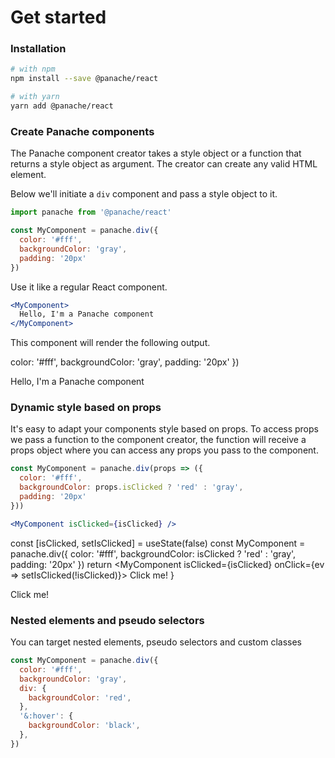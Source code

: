 
# Get started

### Installation

```bash
# with npm
npm install --save @panache/react

# with yarn
yarn add @panache/react
```

### Create Panache components

The Panache component creator takes a style object or a function that returns a style object as argument. The creator can create any valid HTML element.

Below we'll initiate a `div` component and pass a style object to it.

```jsx
import panache from '@panache/react'

const MyComponent = panache.div({
  color: '#fff',
  backgroundColor: 'gray',
  padding: '20px'
})
```

Use it like a regular React component.

```jsx
<MyComponent>
  Hello, I'm a Panache component
</MyComponent>
```

This component will render the following output.

  color: '#fff',
  backgroundColor: 'gray',
  padding: '20px'
})

<Example>
  <Example1>
    Hello, I'm a Panache component
  </Example1>
</Example>

### Dynamic style based on props

It's easy to adapt your components style based on props. To access props we pass a function to the component creator, the function will receive a props object where you can access any props you pass to the component.

```jsx
const MyComponent = panache.div(props => ({
  color: '#fff',
  backgroundColor: props.isClicked ? 'red' : 'gray',
  padding: '20px'
}))
```

```jsx
<MyComponent isClicked={isClicked} />
```

  const [isClicked, setIsClicked] = useState(false)
  const MyComponent = panache.div({
    color: '#fff',
    backgroundColor: isClicked ? 'red' : 'gray',
    padding: '20px'
  })
  return <MyComponent isClicked={isClicked} onClick={ev => setIsClicked(!isClicked)}>
    Click me!
  </MyComponent>
}

<Example>
  <Example2>
    Click me!
  </Example2>
</Example>


### Nested elements and pseudo selectors

You can target nested elements, pseudo selectors and custom classes

```jsx
const MyComponent = panache.div({
  color: '#fff',
  backgroundColor: 'gray',
  div: {
    backgroundColor: 'red',
  },
  '&:hover': {
    backgroundColor: 'black',
  },
})
```